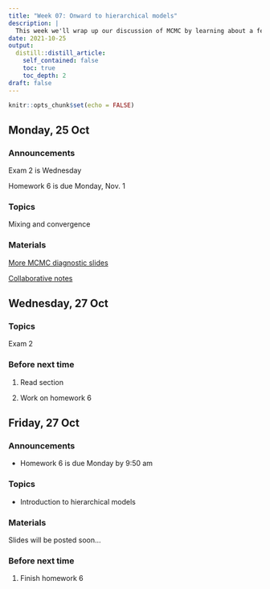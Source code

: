 ```yaml
---
title: "Week 07: Onward to hierarchical models"
description: |
  This week we'll wrap up our discussion of MCMC by learning about a few more convergence diagnostics. We'll then start learning about hierarchical models.
date: 2021-10-25
output:
  distill::distill_article:
    self_contained: false
    toc: true
    toc_depth: 2
draft: false
---
```



```r
knitr::opts_chunk$set(echo = FALSE)
```


## Monday, 25 Oct

### Announcements

Exam 2 is Wednesday

Homework 6 is due Monday, Nov. 1

### Topics

Mixing and convergence

### Materials

[More MCMC diagnostic slides](https://aloy.github.io/stat340-notes-fa21/15-mcmc-more-diagnostics.pdf)

[Collaborative notes](https://docs.google.com/document/d/1aGGLaPlkHkPczUfS7f3HuGgOPn7L6j0oXtooF9QRWos/edit?usp=sharing)


## Wednesday, 27 Oct

### Topics

Exam 2 


### Before next time

1. Read section 

1. Work on homework 6



## Friday, 27 Oct

### Announcements

- Homework 6 is due Monday by 9:50 am

### Topics

- Introduction to hierarchical models

### Materials

Slides will be posted soon...



### Before next time

1. Finish homework 6

